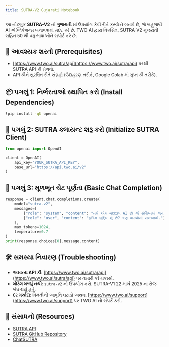 ```yaml
---
title: SUTRA-V2 Gujarati Notebook
---
```


આ નોટબુક **SUTRA-V2** નો **ગુજરાતી** માં ઉપયોગ કેવી રીતે કરવો તે બતાવે છે, જે બહુભાષી AI એપ્લિકેશન્સ બનાવવામાં મદદ કરે છે. TWO AI દ્વારા વિકસિત, SUTRA-V2 ગુજરાતી સહિત 50 થી વધુ ભાષાઓને સપોર્ટ કરે છે.

## 🔧 આવશ્યક શરતો (Prerequisites)

- [https://www.two.ai/sutra/api](https://www.two.ai/sutra/api) પરથી SUTRA API કી મેળવો.
- API કીને સુરક્ષિત રીતે સંગ્રહો (ઉદાહરણ તરીકે, Google Colab માં ગુપ્ત કી તરીકે).

## 📦 પગલું 1: નિર્ભરતાઓ સ્થાપિત કરો (Install Dependencies)

```bash
!pip install -qU openai
```

## 🔐 પગલું 2: SUTRA ક્લાયન્ટ શરૂ કરો (Initialize SUTRA Client)

```python
from openai import OpenAI

client = OpenAI(
    api_key="YOUR_SUTRA_API_KEY",
    base_url="https://api.two.ai/v2"
)
```

## 💬 પગલું 3: મૂળભૂત ચેટ પૂર્ણતા (Basic Chat Completion)

```python
response = client.chat.completions.create(
    model="sutra-v2",
    messages=[
        {"role": "system", "content": "તમે એક મદદરૂપ AI છો જે સંક્ષિપ્તમાં જવાબ આપે છે."},
        {"role": "user", "content": "કૃત્રિમ બુદ્ધિ શું છે? ત્રણ વાક્યોમાં સમજાવો."}
    ],
    max_tokens=1024,
    temperature=0.7
)
print(response.choices[0].message.content)
```

## 🛠 સમસ્યા નિવારણ (Troubleshooting)

- **અમાન્ય API કી**: [https://www.two.ai/sutra/api](https://www.two.ai/sutra/api) પર તમારી કી ચકાસો.
- **મોડેલ મળ્યું નથી**: `sutra-v2` નો ઉપયોગ કરો. SUTRA-V1 22 માર્ચ 2025 ના રોજ બંધ થયું હતું.
- **દર મર્યાદા**: વિનંતીની આવૃત્તિ ઘટાડો અથવા [https://www.two.ai/support](https://www.two.ai/support) પર TWO AI નો સંપર્ક કરો.

## 📎 સંસાધનો (Resources)

- [SUTRA API](https://www.two.ai/sutra/api)
- [SUTRA GitHub Repository](https://github.com/sutra-dev/sutra-cookbook)
- [ChatSUTRA](https://chat.two.ai)
